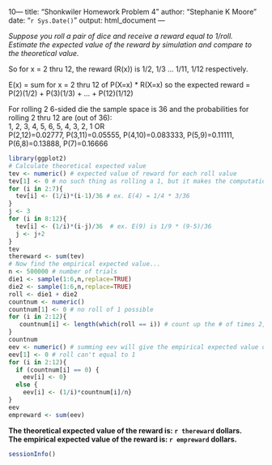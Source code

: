 10---
title: "Shonkwiler Homework Problem 4"
author: "Stephanie K Moore"
date: "`r Sys.Date()`"
output: html_document
---

*Suppose you roll a pair of dice and receive a reward equal to 1/roll. Estimate the expected value of the reward by simulation and compare to the theoretical value.*

So for x = 2 thru 12, the reward (R(x)) is 1/2, 1/3 ... 1/11, 1/12 respectively.   

E(x) = sum for x = 2 thru 12 of  P(X=x) * R(X=x)
so the expected reward = P(2)(1/2) + P(3)(1/3) + ... + P(12)(1/12)

For rolling 2 6-sided die the sample space is 36 and the probabilities for rolling 2 thru 12 are (out of 36):   
1, 2, 3, 4, 5, 6, 5, 4, 3, 2, 1   OR    
P(2,12)=0.02777, P(3,11)=0.05555, P(4,10)=0.083333, P(5,9)=0.11111, P(6,8)=0.13888, P(7)=0.16666
    
```r
library(ggplot2)
# Calculate theoretical expected value
tev <- numeric() # expected value of reward for each roll value
tev[1] <- 0 # no such thing as rolling a 1, but it makes the computation easier
for (i in 2:7){
  tev[i] <- (1/i)*(i-1)/36 # ex. E(4) = 1/4 * 3/36
}
j <- 3
for (i in 8:12){
  tev[i] <- (1/i)*(i-j)/36  # ex. E(9) is 1/9 * (9-5)/36
  j <- j+2
}
tev
thereward <- sum(tev)
# Now find the empirical expected value...
n <- 500000 # number of trials
die1 <- sample(1:6,n,replace=TRUE)
die2 <- sample(1:6,n,replace=TRUE)
roll <- die1 + die2
countnum <- numeric()
countnum[1] <- 0 # no roll of 1 possible
for (i in 2:12){
   countnum[i] <- length(which(roll == i)) # count up the # of times 2, 3, 4, ... 12 were each rolled
}
countnum
eev <- numeric() # summing eev will give the empirical expected value of the reward
eev[1] <- 0 # roll can't equal to 1
for (i in 2:12){ 
  if (countnum[i] == 0) {  
    eev[i] <- 0}
  else {
    eev[i] <- (1/i)*countnum[i]/n}
}  
eev
empreward <- sum(eev)
```

**The theoretical expected value of the reward is: `r thereward` dollars.**      
**The empirical expected value of the reward is: `r empreward` dollars.**

```r
sessionInfo()
```
